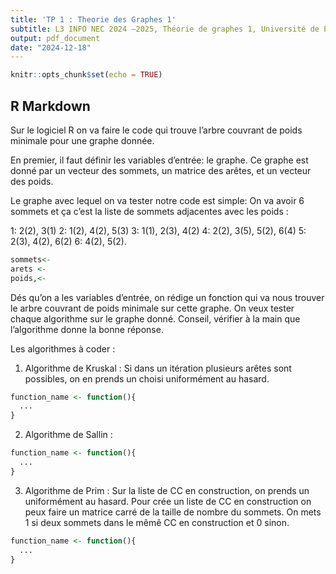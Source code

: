 ```yaml
---
title: 'TP 1 : Theorie des Graphes 1'
subtitle: L3 INFO NEC 2024 –2025, Théorie de graphes 1, Université de Pau et des Pays de l’Adour
output: pdf_document
date: "2024-12-18"
---
```


```r
knitr::opts_chunk$set(echo = TRUE)
```

## R Markdown

Sur le logiciel R on va faire le code qui trouve l'arbre couvrant de poids minimale pour une graphe donnée. 

En premier, il faut définir les variables d'entrée: le graphe. Ce graphe est donné par un vecteur des sommets, un matrice des arêtes, et un vecteur des poids. 

Le graphe avec lequel on va tester notre code est simple: On va avoir 6 sommets et ça c'est la liste de sommets adjacentes avec les poids : 

1: 2(2), 3(1)
2: 1(2), 4(2), 5(3)
3: 1(1), 2(3), 4(2)
4: 2(2), 3(5), 5(2), 6(4)
5: 2(3), 4(2), 6(2)
6: 4(2), 5(2).


```r
sommets<- 
arets <-
poids,<-
```


Dés qu'on a les variables d'entrée, on rédige un fonction qui va nous trouver le arbre couvrant de poids minimale sur cette graphe. On veux tester chaque algorithme sur le graphe donné. Conseil, vérifier à la main que l’algorithme donne la bonne réponse. 

Les algorithmes à coder : 

1. Algorithme de Kruskal : Si dans un itération plusieurs arêtes sont possibles, on en prends un choisi uniformément au hasard. 



```r
function_name <- function(){
  ...
}
```

2. Algorithme de Sallin :

```r
function_name <- function(){
  ...
}
```

3. Algorithme de Prim : Sur la liste de CC en construction, on prends un uniformément au hasard. 
Pour crée un liste de CC en construction on peux faire un matrice carré de la taille de nombre du sommets. On mets 1 si deux sommets dans le mêmê CC en construction et 0 sinon. 
```r
function_name <- function(){
  ...
}
```





